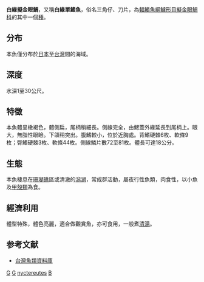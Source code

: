 {{Speciesbox
| genus = Pempheris
| species = nyctereutes
| status = LC
| authority = Jordan & Evermann, 1902
| synonyms = *''Pempheris sasakii''<br /><small>Jordan & Hubbs, 1925</small>
*''Liopempheris sasakii''<br /><small>Jordan & Hubbs, 1925</small>
}}
'''白緣擬金眼鯛'''，又稱'''白緣單鰭魚'''，俗名三角仔、刀片，為[[輻鰭魚綱|輻鰭魚綱]][[鱸形目|鱸形目]][[擬金眼鯛科|擬金眼鯛科]]的其中一個[[種|種]]。

==分布==
本魚僅分布於[[日本|日本]]至[[台灣|台灣]]間的海域。

==深度==
水深1至30公尺。

==特徵==
本魚體呈橄褐色，體側扁，尾柄稍細長。側線完全，由鰓蓋外緣延長到尾柄上。眼大，無脂性眼瞼。下頜稍突出。腹鰭較小，位於近胸處。背鰭硬棘6枚、軟條9枚；臀鰭硬棘3枚、軟條44枚。側線鱗片數72至81枚。體長可達18公分。

==生態==
本魚棲息在[[珊瑚礁|珊瑚礁]]區或清澈的[[潟湖|潟湖]]，常成群活動，屬夜行性魚類，肉食性，以小魚及[[甲殼類|甲殼類]]為食。

==經濟利用==
體型特殊，體色亮麗，適合做觀賞魚，亦可食用，一般煮[[清湯|清湯]]。

==参考文献==
*[http://fishdb.sinica.edu.tw/ 台灣魚類資料庫] {{Wayback|url=http://fishdb.sinica.edu.tw/ |date=20080410000437 }}
{{Taxonbar|from=Q2780577}}

[[Category:食用鱼|G]]
[[Category:觀賞魚|G]]
[[Category:單鰭屬|nyctereutes]]
[[Category:1902年描述的鱼类|B]]